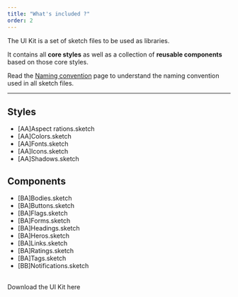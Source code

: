 ```yaml
---
title: "What's included ?"
order: 2
---
```


The UI Kit is a set of sketch files to be used as libraries.

It contains all **core styles** as well as a collection of **reusable components** based on those core styles.


<Highlight theme="tips">

Read the [Naming convention](/GetStarted/Designers/namingConvention/) page to understand the naming convention used in all sketch files.

</Highlight>


---

## Styles

- [AA]Aspect rations.sketch
- [AA]Colors.sketch
- [AA]Fonts.sketch
- [AA]Icons.sketch
- [AA]Shadows.sketch

## Components

- [BA]Bodies.sketch
- [BA]Buttons.sketch
- [BA]Flags.sketch
- [BA]Forms.sketch
- [BA]Headings.sketch
- [BA]Heros.sketch
- [BA]Links.sketch
- [BA]Ratings.sketch
- [BA]Tags.sketch
- [BB]Notifications.sketch

<br />
<DesignerKitLink> Download the UI Kit here </DesignerKitLink>

